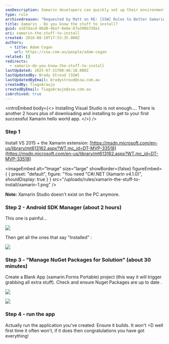 ```yaml
---
seoDescription: Xamarin developers can quickly set up their environment by installing VS 2015 and the Xamarin extension, followed by the Android SDK Manager, NuGet package updates, and a blank app project creation.
type: rule
archivedreason: "Requested by Matt on RE: [SSW] Rules to Better Xamarin (mobile)"
title: Xamarin - Do you know the stuff to install?
guid: a167dacd-86d8-4ba7-8e6e-67a398b739a1
uri: xamarin-the-stuff-to-install
created: 2016-08-19T17:53:35.000Z
authors:
  - title: Adam Cogan
    url: https://ssw.com.au/people/adam-cogan
related: []
redirects:
  - xamarin-do-you-know-the-stuff-to-install
lastUpdated: 2025-07-31T00:46:18.000Z
lastUpdatedBy: Brady Stroud [SSW]
lastUpdatedByEmail: bradystroud@ssw.com.au
createdBy: TiagoAraujo
createdByEmail: TiagoAraujo@ssw.com.au
isArchived: true
---
```


<introEmbed
  body={<>
Installing Visual Studio is not enough.... There is another 2 hours plus of downloading and installing to get to your first successful Xamarin hello world app.
  </>}
/>
### Step 1

Install VS 2015 + the Xamarin extension: [https://msdn.microsoft.com/en-us/library/mt613162.aspx?WT.mc_id=DT-MVP-33518](https://msdn.microsoft.com/en-us/library/mt613162.aspx?WT.mc_id=DT-MVP-33518)


<imageEmbed
  alt="Image"
  size="large"
  showBorder={false}
  figureEmbed={ {
    preset: "default",
    figure: "You need \"C#/.NET (Xamarin v4.1.0)",
    shouldDisplay: true
  } }
  src="/uploads/rules/xamarin-the-stuff-to-install/xamarin-1.png"
/>

**Note:** Xamarin Studio doesn't exist on the PC anymore.

### Step 2 - Android SDK Manager (about 2 hours)

This one is painful...

![](/uploads/rules/xamarin-the-stuff-to-install/xamarin-2.png)

Then get all the ones that say "Installed" :

![](/uploads/rules/xamarin-the-stuff-to-install/xamarin-3.png)

### Step 3 - "Manage NuGet Packages for Solution" (about 30 minutes)

Create a Blank App (xamarin.Forms Portable) project (this way it will trigger grabbing all extra stuff).
Check and ensure Nuget Packages are up to date .

![](/uploads/rules/xamarin-the-stuff-to-install/xamarin-4.png)

![](/uploads/rules/xamarin-the-stuff-to-install/xamarin-5.png)

### Step 4 - run the app

Actually run the application you’ve created. Ensure it builds. It won't =D well first time it often won't, if it does then congratulations you have got everything!
